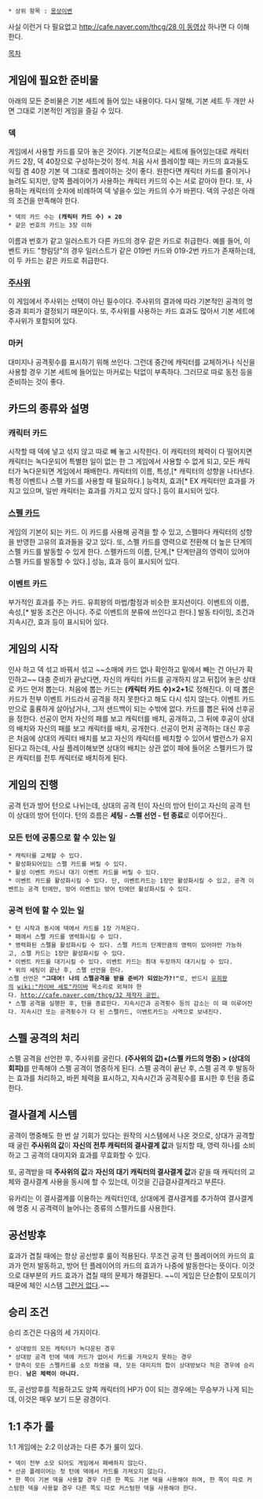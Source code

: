  * 상위 항목 : [[몽상이변]]
사실 이런거 다 필요없고 [[http://cafe.naver.com/thcg/28 이 동영상]] 하나면 다 이해한다.

[[목차]]
== 게임에 필요한 준비물 ==
아래의 모든 준비물은 기본 세트에 들어 있는 내용이다. 다시 말해, 기본 세트 두 개만 사면 그대로 기본적인 게임을 즐길 수 있다.

=== 덱 ===
게임에서 사용할 카드를 모아 놓은 것이다. 기본적으로는 세트에 들어있는대로 캐릭터 카드 2장, 덱 40장으로 구성하는것이 정석. 처음 사서 플레이할 때는 카드의 효과들도 익힐 겸 40장 기본 덱 그대로 플레이하는 것이 좋다. 원한다면 캐릭터 카드를 줄이거나 늘려도 되지만, 양쪽 플레이어가 사용하는 캐릭터 카드의 수는 서로 같아야 한다. 또, 사용하는 캐릭터의 숫자에 비례하여 덱 넣을수 있는 카드의 수가 바뀐다. 덱의 구성은 아래의 조건을 만족해야 한다.

 * 덱의 카드 수는 '''(캐릭터 카드 수) × 20'''
 * 같은 번호의 카드는 3장 이하

이름과 번호가 같고 일러스트가 다른 카드의 경우 같은 카드로 취급한다. 예를 들어, 이벤트 카드 "향림당"의 경우 일러스트가 같은 019번 카드와 019-2번 카드가 존재하는데, 이 두 카드는 같은 카드로 취급한다.

=== [[주사위]] ===
이 게임에서 주사위는 선택이 아닌 필수이다. 주사위의 결과에 따라 기본적인 공격의 명중과 회피가 결정되기 때문이다. 또, 주사위를 사용하는 카드 효과도 많아서 기본 세트에 주사위가 포함되어 있다.

=== 마커 ===
대미지나 공격횟수를 표시하기 위해 쓰인다. 그런데 중간에 캐릭터를 교체하거나 식신을 사용할 경우 기본 세트에 들어있는 마커로는 턱없이 부족하다. 그러므로 따로 동전 등을 준비하는 것이 좋다.

== 카드의 종류와 설명 ==
=== 캐릭터 카드 ===
시작할 때 덱에 넣고 섞지 않고 따로 빼 놓고 시작한다. 이 캐릭터의 체력이 다 떨어지면 캐릭터는 녹다운되어 특별한 일이 없는 한 그 게임에서 사용할 수 없게 되고, 모든 캐릭터가 녹다운되면 게임에서 패배한다. 캐릭터의 이름, 특성,[* 캐릭터의 성향을 나타낸다. 특정 이벤트나 스펠 카드를 사용할 때 필요하다.] 능력치, 효과[* EX 캐릭터만 효과를 가지고 있으며, 일반 캐릭터는 효과를 가지고 있지 않다.] 등이 표시되어 있다.

=== [[스펠 카드(동방 프로젝트)|스펠 카드]] ===
게임의 기본이 되는 카드. 이 카드를 사용해 공격을 할 수 있고, 스펠마다 캐릭터의 성향을 반영한 고유의 효과들을 갖고 있다. 또, 스펠 카드를 영력으로 전환해 더 높은 단계의 스펠 카드를 발동할 수 있게 한다. 스펠카드의 이름, 단계,[* 단계만큼의 영력이 있어야 스펠 카드를 발동할 수 있다.] 성능, 효과 등이 표시되어 있다.

=== 이벤트 카드 ===
부가적인 효과를 주는 카드. 유희왕의 마법/함정과 비슷한 포지션이다. 이벤트의 이름, 속성,[* 발동 조건은 아니다. 주로 이벤트의 분류에 쓰인다고 한다.] 발동 타이밍, 조건과 지속시간, 효과 등이 표시되어 있다.

== 게임의 시작 ==
인사 하고 덱 섞고 바꿔서 섞고 ~~소매에 카드 없나 확인하고 밑에서 빼는 건 아닌가 확인하고~~ 대충 준비가 끝났다면, 자신의 캐릭터 카드를 공개하지 않고 뒤집어 놓은 상태로 카드 먼저 뽑는다. 처음에 뽑는 카드는 '''(캐릭터 카드 수)×2+1'''로 정해진다. 이 때 뽑은 카드가 전부 이벤트 카드라서 공격을 하지 못한다고 해도 다시 섞지 않는다. 이벤트 카드만으로 훌륭하게 살아남거나, 그저 샌드백이 되는 수밖에 없다.
카드를 뽑은 뒤에 선후공을 정한다. 선공이 먼저 자신의 패를 보고 캐릭터를 배치, 공개하고, 그 뒤에 후공이 상대의 배치와 자신의 패를 보고 캐릭터를 배치, 공개한다. 선공이 먼저 공격하는 대신 후공은 처음에 상대의 캐릭터 배치를 보고 자신의 캐릭터를 배치할 수 있어서 밸런스가 유지된다고 하는데, 사실 플레이해보면 상대의 배치는 상관 없이 패에 들어온 스펠카드가 많은 캐릭터를 전투 캐릭터로 배치하게 된다.

== 게임의 진행 ==
공격 턴과 방어 턴으로 나뉘는데, 상대의 공격 턴이 자신의 방어 턴이고 자신의 공격 턴이 상대의 방어 턴이다. 턴의 흐름은  '''세팅 - 스펠 선언 - 턴 종료'''로 이루어진다..

=== 모든 턴에 공통으로 할 수 있는 일 ===
 * 캐릭터를 교체할 수 있다.
 * 활성화되어있는 스펠 카드를 버릴 수 있다.
 * 활성 이벤트 카드나 대기 이벤트 카드를 버릴 수 있다.
 * 이벤트 카드를 활성화시킬 수 있다. 단, 이벤트카드는 1장만 활성화시킬 수 있고, 공격 이벤트는 공격 턴에만, 방어 이벤트는 방어 턴에만 활성화시킬 수 있다.

=== 공격 턴에 할 수 있는 일 ===
 * 턴 시작과 동시에 덱에서 카드를 1장 가져온다.
 * 패에서 스펠 카드를 영력화시킬 수 있다.
 * 영력화된 스펠을 활성화시킬 수 있다. 스펠 카드의 단계만큼의 영력이 있어야만 가능하고, 스펠 카드는 1장만 활성화시킬 수 있다.
 * 이벤트 카드를 대기시킬 수 있다. 이벤트 카드는 최대 두장까지 대기시킬 수 있다.
 * 위의 세팅이 끝난 후, 스펠 선언을 한다.
 스펠 선언은 '''"그대여! 나의 스펠공격을 받을 준비가 되었는가?!"'''로, 반드시 [[유희왕]]의 [[wiki:"카이바 세토"카이바]] 목소리로 외쳐야 한다. [[http://cafe.naver.com/thcg/32 제작자 공인.]]
 * 스펠 공격을 실행한 후, 턴을 종료한다. 지속시간과 공격횟수 등의 감소는 이 때 이루어진다. 지속시간 또는 공격횟수가 다 된 스펠카드, 이벤트카드는 사역으로 보내진다.

== 스펠 공격의 처리 ==
스펠 공격을 선언한 후, 주사위를 굴린다. '''(주사위의 값)+(스펠 카드의 명중) > (상대의 회피)'''를 만족해야 스펠 공격이 명중하게 된다. 스펠 공격이 끝난 후, 스펠 공격 후 발동하는 효과를 처리하고, 바뀐 체력을 표시하고, 지속시간과 공격횟수를 표시한 후 턴을 종료한다.

== 결사결계 시스템 ==
공격이 명중해도 한 번 살 기회가 있다는 원작의 시스템에서 나온 것으로, 상대가 공격할 때 굴린 '''주사위의 값'''이 '''자신의 전투 캐릭터의 결사결계 값'''과 일치할 때, 영력 하나를 소비하고 그 공격의 대미지와 효과를 무효화할 수 있다.

또, 공격받을 때 '''주사위의 값'''과 '''자신의 대기 캐릭터의 결사결계 값'''과 같을 때 캐릭터의 교체와 결사결계 사용을 동시에 할 수 있는데, 이것을 긴급결사결계라고 부른다.

유카리는 이 결사결계를 이용하는 캐릭터인데, 상대에게 결사결계를 추가하여 결사결계에 명중 시 공격력이 늘어나는 종류의 스펠카드를 사용한다.

== 공선방후 ==
효과가 겹칠 때에는 항상 공선방후 룰이 적용된다. 무조건 공격 턴 플레이어의 카드의 효과가 먼저 발동하고, 방어 턴 플레이어의 카드의 효과가 나중에 발동한다는 뜻이다. 이것으로 대부분의 카드 효과가 겹칠 때의 문제가 해결된다. ~~이 게임은 단순함이 모토이기 때문에 체인 시스템 [[그런거 없다]].~~

== 승리 조건 ==
승리 조건은 다음의 세 가지이다.

 * 상대방의 모든 캐릭터가 녹다운된 경우
 * 상대방 공격 턴에 덱에 카드가 없어서 카드를 가져오지 못하는 경우
 * 양측이 모든 스펠카드를 소모 하였을 때, 모든 대미지의 합이 상대방보다 적은 경우에 승리한다. '''남은 체력이 아니다.'''

또, 공선방후를 적용하고도 양쪽 캐릭터의 HP가 0이 되는 경우에는 무승부가 나게 되는데, 이것은 매우 보기 드문 광경이다.

== 1:1 추가 룰 ==
1:1 게임에는 2:2 이상과는 다른 추가 룰이 있다.

 * 덱이 전부 소모 되어도 게임에서 패배하지 않는다.
 * 선공 플레이어는 첫 턴에 덱에서 카드를 가져오지 않는다.
 * 한 쪽이 기본 덱을 사용할 경우 다른 한 쪽도 기본 덱을 사용해야 하며, 한 쪽이 따로 커스텀한 덱을 사용할 경우 다른 쪽도 따로 커스텀한 덱을 사용해야 한다.
